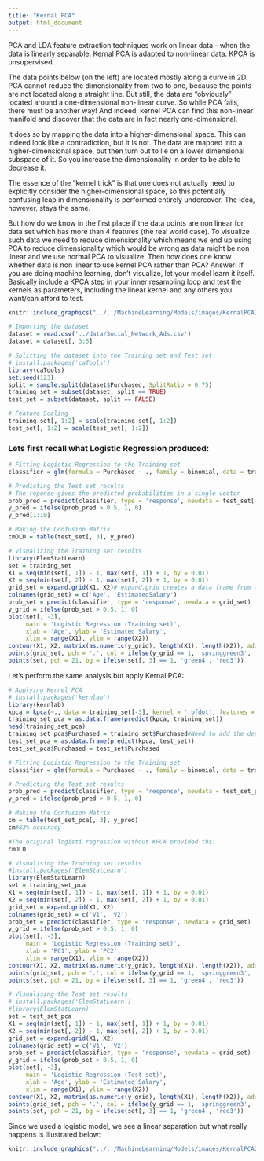 ```yaml
---
title: "Kernal PCA"
output: html_document
---
```


PCA and LDA feature extraction techniques work on linear data - when the data is linearly separable.  Kernal PCA is adapted to non-linear data.  KPCA is unsupervised.

The data points below (on the left) are located mostly along a curve in 2D. PCA cannot reduce the dimensionality from two to one, because the points are not located along a straight line. But still, the data are "obviously" located around a one-dimensional non-linear curve. So while PCA fails, there must be another way! And indeed, kernel PCA can find this non-linear manifold and discover that the data are in fact nearly one-dimensional.

It does so by mapping the data into a higher-dimensional space. This can indeed look like a contradiction, but it is not. The data are mapped into a higher-dimensional space, but then turn out to lie on a lower dimensional subspace of it. So you increase the dimensionality in order to be able to decrease it.

The essence of the "kernel trick" is that one does not actually need to explicitly consider the higher-dimensional space, so this potentially confusing leap in dimensionality is performed entirely undercover. The idea, however, stays the same.

But how do we know in the first place if the data points are non linear for data set which has more than 4 features (the real world case). To visualize such data we need to reduce dimensionality which means we end up using PCA to reduce dimensionality which would be wrong as data might be non linear and we use normal PCA to visualize. Then how does one know whether data is non linear to use kernel PCA rather than PCA?  Answer:  If you are doing machine learning, don't visualize, let your model learn it itself. Basically include a KPCA step in your inner resampling loop and test the kernels as parameters, including the linear kernel and any others you want/can afford to test.

```r
knitr::include_graphics("../../MachineLearning/Models/images/KernalPCA1.png")
```

```r
# Importing the dataset
dataset = read.csv('../data/Social_Network_Ads.csv')
dataset = dataset[, 3:5]

# Splitting the dataset into the Training set and Test set
# install.packages('caTools')
library(caTools)
set.seed(123)
split = sample.split(dataset$Purchased, SplitRatio = 0.75)
training_set = subset(dataset, split == TRUE)
test_set = subset(dataset, split == FALSE)

# Feature Scaling
training_set[, 1:2] = scale(training_set[, 1:2])
test_set[, 1:2] = scale(test_set[, 1:2])
```

### Lets first recall what Logistic Regression produced:
```r
# Fitting Logistic Regression to the Training set
classifier = glm(formula = Purchased ~ ., family = binomial, data = training_set)

# Predicting the Test set results
# The reponse gives the predicted probabilities in a single vector
prob_pred = predict(classifier, type = 'response', newdata = test_set[-3])
y_pred = ifelse(prob_pred > 0.5, 1, 0)
y_pred[1:10]

# Making the Confusion Matrix
cmOLD = table(test_set[, 3], y_pred)

# Visualizing the Training set results
library(ElemStatLearn)
set = training_set
X1 = seq(min(set[, 1]) - 1, max(set[, 1]) + 1, by = 0.01)
X2 = seq(min(set[, 2]) - 1, max(set[, 2]) + 1, by = 0.01)
grid_set = expand.grid(X1, X2)# expand.grid creates a data frame from all combinations of the supplied vectors/factors
colnames(grid_set) = c('Age', 'EstimatedSalary')
prob_set = predict(classifier, type = 'response', newdata = grid_set)
y_grid = ifelse(prob_set > 0.5, 1, 0)
plot(set[, -3],
     main = 'Logistic Regression (Training set)',
     xlab = 'Age', ylab = 'Estimated Salary',
     xlim = range(X1), ylim = range(X2))
contour(X1, X2, matrix(as.numeric(y_grid), length(X1), length(X2)), add = TRUE)
points(grid_set, pch = '.', col = ifelse(y_grid == 1, 'springgreen3', 'tomato'))
points(set, pch = 21, bg = ifelse(set[, 3] == 1, 'green4', 'red3'))
```

Let's perform the same analysis but apply Kernal PCA:
```r
# Applying Kernel PCA
# install.packages('kernlab')
library(kernlab)
kpca = kpca(~., data = training_set[-3], kernel = 'rbfdot', features = 2)
training_set_pca = as.data.frame(predict(kpca, training_set))
head(training_set_pca)
training_set_pca$Purchased = training_set$Purchased#Need to add the dependent variable back for KPCA
test_set_pca = as.data.frame(predict(kpca, test_set))
test_set_pca$Purchased = test_set$Purchased

# Fitting Logistic Regression to the Training set
classifier = glm(formula = Purchased ~ ., family = binomial, data = training_set_pca)

# Predicting the Test set results
prob_pred = predict(classifier, type = 'response', newdata = test_set_pca[-3])
y_pred = ifelse(prob_pred > 0.5, 1, 0)

# Making the Confusion Matrix
cm = table(test_set_pca[, 3], y_pred)
cm#83% accuracy

#The original logisti regression without KPCA provided ths:
cmOLD

# Visualising the Training set results
#install.packages('ElemStatLearn')
library(ElemStatLearn)
set = training_set_pca
X1 = seq(min(set[, 1]) - 1, max(set[, 1]) + 1, by = 0.01)
X2 = seq(min(set[, 2]) - 1, max(set[, 2]) + 1, by = 0.01)
grid_set = expand.grid(X1, X2)
colnames(grid_set) = c('V1', 'V2')
prob_set = predict(classifier, type = 'response', newdata = grid_set)
y_grid = ifelse(prob_set > 0.5, 1, 0)
plot(set[, -3],
     main = 'Logistic Regression (Training set)',
     xlab = 'PC1', ylab = 'PC2',
     xlim = range(X1), ylim = range(X2))
contour(X1, X2, matrix(as.numeric(y_grid), length(X1), length(X2)), add = TRUE)
points(grid_set, pch = '.', col = ifelse(y_grid == 1, 'springgreen3', 'tomato'))
points(set, pch = 21, bg = ifelse(set[, 3] == 1, 'green4', 'red3'))

# Visualising the Test set results
# install.packages('ElemStatLearn')
#library(ElemStatLearn)
set = test_set_pca
X1 = seq(min(set[, 1]) - 1, max(set[, 1]) + 1, by = 0.01)
X2 = seq(min(set[, 2]) - 1, max(set[, 2]) + 1, by = 0.01)
grid_set = expand.grid(X1, X2)
colnames(grid_set) = c('V1', 'V2')
prob_set = predict(classifier, type = 'response', newdata = grid_set)
y_grid = ifelse(prob_set > 0.5, 1, 0)
plot(set[, -3],
     main = 'Logistic Regression (Test set)',
     xlab = 'Age', ylab = 'Estimated Salary',
     xlim = range(X1), ylim = range(X2))
contour(X1, X2, matrix(as.numeric(y_grid), length(X1), length(X2)), add = TRUE)
points(grid_set, pch = '.', col = ifelse(y_grid == 1, 'springgreen3', 'tomato'))
points(set, pch = 21, bg = ifelse(set[, 3] == 1, 'green4', 'red3'))
```

Since we used a logistic model, we see a linear separation but what really happens is illustrated below:

```r
knitr::include_graphics("../../MachineLearning/Models/images/KernalPCA2.JPG")
```
